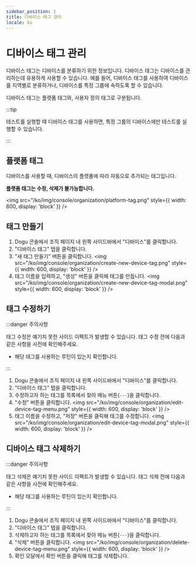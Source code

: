 ```yaml
---
sidebar_position: 1
title: 디바이스 태그 관리
locale: ko
---
```



# 디바이스 태그 관리

디바이스 태그는 디바이스를 분류하기 위한 정보입니다. 디바이스 태그는 디바이스를 관리하는데 유용하게 사용할 수 있습니다. 예를 들어, 디바이스 태그를 사용하여 디바이스를 지역별로 분류하거나, 디바이스를 특정 그룹에 속하도록 할 수 있습니다.

디바이스 태그는 플랫폼 태그와, 사용자 정의 태그로 구분됩니다.

:::tip

테스트를 실행할 때 디바이스 태그를 사용하면, 특정 그룹의 디바이스에만 테스트를 실행할 수 있습니다.

:::

## 플랫폼 태그

디바이스를 사용할 때, 디바이스의 플랫폼에 따라 자동으로 추가되는 태그입니다.

**플랫폼 태그는 수정, 삭제가 불가능합니다.**

<img
  src="/ko/img/console/organization/platform-tag.png"
  style={{ width: 600, display: 'block' }}
/>

## 태그 만들기

<OrganizationAdminPermission prefix="디바이스 태그 생성은" />

1. Dogu 콘솔에서 조직 페이지 내 왼쪽 사이드바에서 "디바이스"를 클릭합니다.
2. "디바이스 태그" 탭을 클릭합니다.
3. "새 태그 만들기" 버튼을 클릭합니다.
   <img
     src="/ko/img/console/organization/create-new-device-tag.png"
     style={{ width: 600, display: 'block' }}
   />
4. 태그 이름을 입력하고, "생성" 버튼을 클릭해 태그를 만듭니다.
   <img
     src="/ko/img/console/organization/create-new-device-tag-modal.png"
     style={{ width: 600, display: 'block' }}
   />

## 태그 수정하기

<OrganizationAdminPermission prefix="디바이스 태그 수정은" />

:::danger 주의사항

태그 수정은 예기치 못한 사이드 이펙트가 발생할 수 있습니다.
태그 수정 전에 다음과 같은 사항을 사전에 확인해주세요.

- 해당 태그를 사용하는 루틴이 있는지 확인합니다.

:::

1. Dogu 콘솔에서 조직 페이지 내 왼쪽 사이드바에서 "디바이스"를 클릭합니다.
2. "디바이스 태그" 탭을 클릭합니다.
3. 수정하고자 하는 태그를 목록에서 찾아 메뉴 버튼(`···`)을 클릭합니다.
4. "수정" 버튼을 클릭합니다.
   <img
     src="/ko/img/console/organization/edit-device-tag-menu.png"
     style={{ width: 600, display: 'block' }}
   />
5. 태그 이름을 수정하고, "저장" 버튼을 클릭해 태그를 수정합니다.
   <img
     src="/ko/img/console/organization/edit-device-tag-modal.png"
     style={{ width: 600, display: 'block' }}
   />

## 디바이스 태그 삭제하기

<OrganizationAdminPermission prefix="디바이스 태그 삭제는" />

:::danger 주의사항

태그 삭제은 예기치 못한 사이드 이펙트가 발생할 수 있습니다.
태그 삭제 전에 다음과 같은 사항을 사전에 확인해주세요.

- 해당 태그를 사용하는 루틴이 있는지 확인합니다.

:::

1. Dogu 콘솔에서 조직 페이지 내 왼쪽 사이드바에서 "디바이스"를 클릭합니다.
2. "디바이스 태그" 탭을 클릭합니다.
3. 삭제하고자 하는 태그를 목록에서 찾아 메뉴 버튼(`···`)을 클릭합니다.
4. "삭제" 버튼을 클릭합니다.
   <img
     src="/ko/img/console/organization/delete-device-tag-menu.png"
     style={{ width: 600, display: 'block' }}
   />
5. 확인 모달에서 확인 버튼을 클릭해 태그를 삭제합니다.
